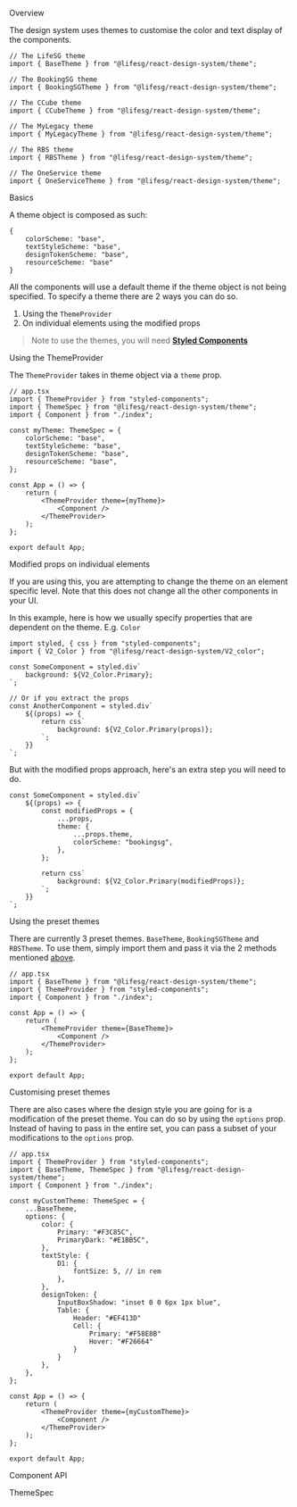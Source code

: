 
<Meta title="Getting started/Themes" />

<Title>Themes</Title>

<Secondary>Overview</Secondary>

The design system uses themes to customise the color and text display of the components.

```tsx
// The LifeSG theme
import { BaseTheme } from "@lifesg/react-design-system/theme";

// The BookingSG theme
import { BookingSGTheme } from "@lifesg/react-design-system/theme";

// The CCube theme
import { CCubeTheme } from "@lifesg/react-design-system/theme";

// The MyLegacy theme
import { MyLegacyTheme } from "@lifesg/react-design-system/theme";

// The RBS theme
import { RBSTheme } from "@lifesg/react-design-system/theme";

// The OneService theme
import { OneServiceTheme } from "@lifesg/react-design-system/theme";
```

<Heading3>Basics</Heading3>

A theme object is composed as such:

```tsx
{
    colorScheme: "base",
    textStyleScheme: "base",
    designTokenScheme: "base",
    resourceScheme: "base"
}
```

All the components will use a default theme if the theme object is not being specified. To specify a theme there are 2 ways you can do so.

1. Using the `ThemeProvider`
2. On individual elements using the modified props

> Note to use the themes, you will need [**Styled Components**](https://styled-components.com/docs)

<Heading4>Using the ThemeProvider</Heading4>

The `ThemeProvider` takes in theme object via a `theme` prop.

```tsx
// app.tsx
import { ThemeProvider } from "styled-components";
import { ThemeSpec } from "@lifesg/react-design-system/theme";
import { Component } from "./index";

const myTheme: ThemeSpec = {
    colorScheme: "base",
    textStyleScheme: "base",
    designTokenScheme: "base",
    resourceScheme: "base",
};

const App = () => {
    return (
        <ThemeProvider theme={myTheme}>
            <Component />
        </ThemeProvider>
    );
};

export default App;
```

<Heading4>Modified props on individual elements</Heading4>

If you are using this, you are attempting to change the theme on an element specific level. Note that this does not
change all the other components in your UI.

In this example, here is how we usually specify properties that are dependent on the theme. E.g. `Color`

```tsx
import styled, { css } from "styled-components";
import { V2_Color } from "@lifesg/react-design-system/V2_color";

const SomeComponent = styled.div`
    background: ${V2_Color.Primary};
`;

// Or if you extract the props
const AnotherComponent = styled.div`
    ${(props) => {
        return css`
            background: ${V2_Color.Primary(props)};
        `;
    }}
`;
```

But with the modified props approach, here's an extra step you will need to do.

```tsx
const SomeComponent = styled.div`
    ${(props) => {
        const modifiedProps = {
            ...props,
            theme: {
                ...props.theme,
                colorScheme: "bookingsg",
            },
        };

        return css`
            background: ${V2_Color.Primary(modifiedProps)};
        `;
    }}
`;
```

<Heading3>Using the preset themes</Heading3>

There are currently 3 preset themes. `BaseTheme`, `BookingSGTheme` and `RBSTheme`. To use them, simply import them and pass it via the 2 methods mentioned [above](#basics).

```tsx
// app.tsx
import { BaseTheme } from "@lifesg/react-design-system/theme";
import { ThemeProvider } from "styled-components";
import { Component } from "./index";

const App = () => {
    return (
        <ThemeProvider theme={BaseTheme}>
            <Component />
        </ThemeProvider>
    );
};

export default App;
```

<Heading3>Customising preset themes</Heading3>

There are also cases where the design style you are going for is a modification of the preset theme. You can do so by using the `options` prop. Instead of having to pass in the entire set, you can pass a subset of your modifications to the `options` prop.

```tsx
// app.tsx
import { ThemeProvider } from "styled-components";
import { BaseTheme, ThemeSpec } from "@lifesg/react-design-system/theme";
import { Component } from "./index";

const myCustomTheme: ThemeSpec = {
    ...BaseTheme,
    options: {
        color: {
            Primary: "#F3C85C",
            PrimaryDark: "#E1BB5C",
        },
        textStyle: {
            D1: {
                fontSize: 5, // in rem
            },
        },
        designToken: {
            InputBoxShadow: "inset 0 0 6px 1px blue",
            Table: {
                Header: "#EF413D"
                Cell: {
                    Primary: "#F58E8B"
                    Hover: "#F26664"
                }
            }
        },
    },
};

const App = () => {
    return (
        <ThemeProvider theme={myCustomTheme}>
            <Component />
        </ThemeProvider>
    );
};

export default App;
```

<Secondary>Component API</Secondary>

<Heading3>ThemeSpec</Heading3>

<PropsTable />
